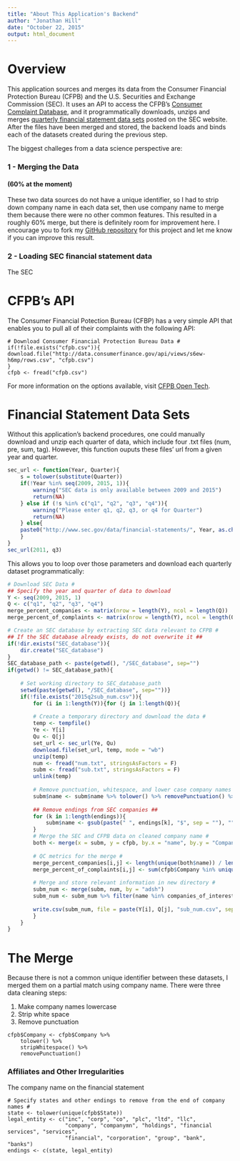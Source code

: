 ```yaml
---
title: "About This Application's Backend"
author: "Jonathan Hill"
date: "October 22, 2015"
output: html_document
---
```


# Overview

This application sources and merges its data from the Consumer Financial Protection Bureau (CFPB) and the U.S. Securities and Exchange Commission (SEC). It uses an API to access the CFPB's [Consumer Complaint Database](http://www.consumerfinance.gov/complaintdatabase/), and it programmatically downloads, unzips and merges [quarterly financial statement data sets](http://www.sec.gov/dera/data/financial-statement-data-sets.html) posted on the SEC website.  After the files have been merged and stored, the backend loads and binds each of the datasets created during the previous step.

The biggest challeges from a data science perspective are:

### 1 - Merging the Data 
#### (60% at the moment)
These two data sources do not have a unique identifier, so I had to strip down company name in each data set, then use company name to merge them because there were no other common features.  This resulted in a roughly 60% merge, but there is definitely room for improvement here.  I encourage you to fork my [GitHub repository](https://github.com/Dripdrop12/FI_Meetup) for this project and let me know if you can improve this result.

### 2 - Loading SEC financial statement data
The SEC 

# CFPB's API

The Consumer Financial Potection Bureau (CFBP) has a very simple API that enables you to pull all of their complaints with the following API:

```
# Download Consumer Financial Protection Bureau Data #
if(!file.exists("cfpb.csv")){
download.file("http://data.consumerfinance.gov/api/views/s6ew-h6mp/rows.csv", "cfpb.csv")
} 
cfpb <- fread("cfpb.csv")
```

For more information on the options available, visit [CFPB Open Tech](http://cfpb.github.io/api/hmda/index.html).

# Financial Statement Data Sets

Without this application's backend procedures, one could manually download and unzip each quarter of data, which include four .txt files (num, pre, sum, tag). However, this function ouputs these files' url from a given year and quarter.

```r
sec_url <- function(Year, Quarter){
    s = tolower(substitute(Quarter))
    if(!Year %in% seq(2009, 2015, 1)){
        warning("SEC data is only available between 2009 and 2015")
        return(NA)
    } else if (!s %in% c("q1", "q2", "q3", "q4")){
        warning("Please enter q1, q2, q3, or q4 for Quarter")
        return(NA)
    } else{
    paste0("http://www.sec.gov/data/financial-statements/", Year, as.character(s), ".zip")
    }
}
sec_url(2011, q3)
```

This allows you to loop over those parameters and download each quarterly dataset programmatically:

```r
# Download SEC Data #
## Specify the year and quarter of data to download
Y <- seq(2009, 2015, 1)
Q <- c("q1", "q2", "q3", "q4")
merge_percent_companies <- matrix(nrow = length(Y), ncol = length(Q))
merge_percent_of_complaints <- matrix(nrow = length(Y), ncol = length(Q))

# Create an SEC database by extracting SEC data relevant to CFPB #
## If the SEC database already exists, do not overwrite it ##
if(!dir.exists("SEC_database")){
    dir.create("SEC_database")
}
SEC_database_path <- paste(getwd(), "/SEC_database", sep="")
if(getwd() != SEC_database_path){
    
    # Set working directory to SEC_database_path
    setwd(paste(getwd(), "/SEC_database", sep=""))}
    if(!file.exists("2015q2sub_num.csv")){
        for (i in 1:length(Y)){for (j in 1:length(Q)){
            
        # Create a temporary directory and download the data #
        temp <- tempfile()
        Ye <- Y[i]
        Qu <- Q[j]
        set_url <- sec_url(Ye, Qu)
        download.file(set_url, temp, mode = "wb")
        unzip(temp)
        num <- fread("num.txt", stringsAsFactors = F)
        subm <- fread("sub.txt", stringsAsFactors = F)
        unlink(temp)
            
        # Remove punctuation, whitespace, and lower case company names #
        subm$name <- subm$name %>% tolower() %>% removePunctuation() %>% stripWhitespace()
            
        ## Remove endings from SEC companies ##
        for (k in 1:length(endings)){
            subm$name <- gsub(paste(" ", endings[k], "$", sep = ""), "", subm$name)
        }
        # Merge the SEC and CFPB data on cleaned company name #
        both <- merge(x = subm, y = cfpb, by.x = "name", by.y = "Company")
            
        # QC metrics for the merge #
        merge_percent_companies[i,j] <- length(unique(both$name)) / length(unique(cfpb$Company))
        merge_percent_of_complaints[i,j] <- sum(cfpb$Company %in% unique(both$name)) / nrow(cfpb)
            
        # Merge and store relevant information in new directory #
        subm_num <- merge(subm, num, by = "adsh")
        subm_num <- subm_num %>% filter(name %in% companies_of_interest)
            
        write.csv(subm_num, file = paste(Y[i], Q[j], "sub_num.csv", sep = ""))
        }
    }
}

```

# The Merge

Because there is not a common unique identifier between these datasets, I merged them on a partial match using company name. There were three data cleaning steps:

1. Make company names lowercase
2. Strip white space
3. Remove punctuation

```
cfpb$Company <- cfpb$Company %>% 
    tolower() %>% 
    stripWhitespace() %>% 
    removePunctuation()
```

### Affiliates and Other Irregularities

The company name on the financial statement

```
# Specify states and other endings to remove from the end of company names #
state <- tolower(unique(cfpb$State))
legal_entity <- c("inc", "corp", "co", "plc", "ltd", "llc", 
                  "company", "companymn", "holdings", "financial services", "services", 
                  "financial", "corporation", "group", "bank", "banks")
endings <- c(state, legal_entity)
```



